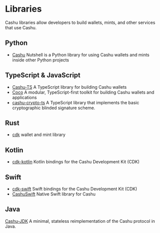 
# Libraries

Cashu libraries allow developers to build wallets, mints, and other services that use Cashu.

## Python

- [Cashu](https://github.com/cashubtc/cashu) Nutshell is a Python library for using Cashu wallets and mints inside other Python projects

## TypeScript & JavaScript

- [Cashu-TS](https://github.com/cashubtc/cashu-ts) A TypeScript library for building Cashu wallets
- [Coco](https://github.com/cashubtc/coco) A modular, TypeScript-first toolkit for building Cashu wallets and applications
- [cashu-crypto-ts](https://github.com/cashubtc/cashu-crypto-ts) A TypeScript library that implements the basic cryptographic blinded signature scheme.

## Rust

- [cdk](https://github.com/cashubtc/cdk) wallet and mint library

## Kotlin

- [cdk-kotlin](https://github.com/cashubtc/cdk-kotlin) Kotlin bindings for the Cashu Development Kit (CDK)

## Swift

- [cdk-swift](https://github.com/cashubtc/cdk-swift) Swift bindings for the Cashu Development Kit (CDK)
- [CashuSwift](https://github.com/zeugmaster/CashuSwift) Native Swift library for Cashu

## Java

[Cashu-JDK](https://github.com/d4rp4t/Cashu-JDK) A minimal, stateless reimplementation of the Cashu protocol in Java.


